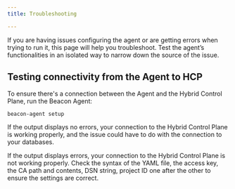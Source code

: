 ```yaml
---
title: Troubleshooting

---
```


If you are having issues configuring the agent or are getting errors when trying to run it, this page will help you troubleshoot. Test the agent’s functionalities in an isolated way to narrow down the source of the issue. 

## Testing connectivity from the Agent to HCP

To ensure there's a connection between the Agent and the Hybrid Control Plane, run the Beacon Agent:

```
beacon-agent setup
```

If the output displays no errors, your connection to the Hybrid Control Plane is working properly, and the issue could have to do with the connection to your databases. 

If the output displays errors, your connection to the Hybrid Control Plane is not working properly. Check the syntax of the YAML file, the access key, the CA path and contents, DSN string, project ID one after the other to ensure the settings are correct. 

